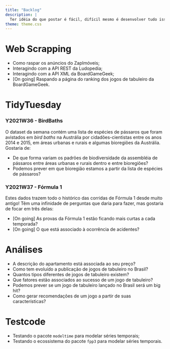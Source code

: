 ```yaml
---
title: "Backlog"
description: |
  Ter idéia do que postar é fácil, difícil mesmo é desenvolver tudo isso na mesma velocidade! Nesta seção eu reuno tudo aquilo que eu já tive de ideia de escrever sobre, mas que faltou tempo para tornar realidade. Pretendo manter visibilidade disso aqui para me ajudar a não me esquecer e, quem sabe, receber algum feedback para priorizar um deles!
theme: theme.css
---
```


# Web Scrapping
- Como raspar os anúncios do ZapImóveis;
- Interagindo com a API REST da Ludopedia;
- Interagindo com a API XML da BoardGameGeek;
- [On going] Raspando a página do ranking dos jogos de tabuleiro da BoardGameGeek.

# TidyTuesday
### Y2021W36 - BirdBaths 
O dataset da semana contém uma lista de espécies de pássaros que foram avistados em _bird baths_ na Austrália por cidadões-cientistas entre os anos 2014 e 2015, em áreas urbanas e rurais e algumas bioregiões da Austrália. Gostaria de:  
  
- De que forma variam os padrões de biodiversidade da assembléia de pássaros entre áreas urbanas e rurais dentro e entre bioregiões?   
- Podemos prever em que bioregião estamos a partir da lista de espécies de pássaros?  

### Y2021W37 - Fórmula 1
Estes dados trazem todo o histórico das corridas de Fórmula 1 desde muito antigo! Têm uma infinidade de perguntas que daria para fazer, mas gostaria de focar em três delas:  
  
- [On going] As provas da Fórmula 1 estão ficando mais curtas a cada temporada?
- [On going] O que está associado à ocorrência de acidentes?

# Análises

- A descrição do apartamento está associada ao seu preço?  
- Como tem evoluído a publicação de jogos de tabuleiro no Brasil?  
- Quantos tipos diferentes de jogos de tabuleiro existem?  
- Que fatores estão associados ao sucesso de um jogo de tabuleiro?  
- Podemos prever se um jogo de tabuleiro lançado no Brasil será um big hit?  
- Como gerar recomendações de um jogo a partir de suas características?  

# Testcode

- Testando o pacote `modeltime` para modelar séries temporais;  
- Testando o ecossistema do pacote `fpp3` para modelar séries temporais.  

